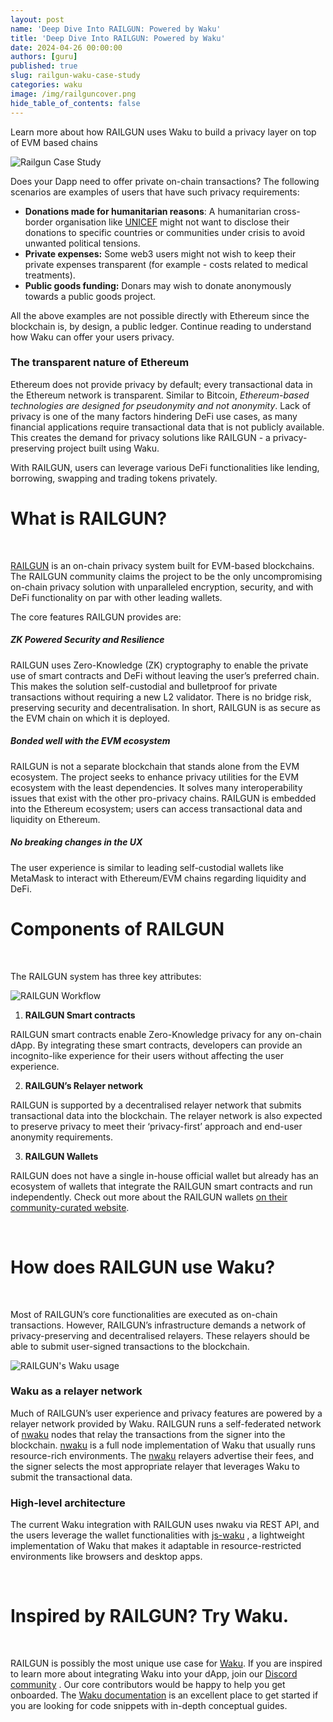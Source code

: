 ```yaml
---
layout: post
name: 'Deep Dive Into RAILGUN: Powered by Waku' 
title: 'Deep Dive Into RAILGUN: Powered by Waku' 
date: 2024-04-26 00:00:00
authors: [guru]
published: true
slug: railgun-waku-case-study
categories: waku
image: /img/railguncover.png
hide_table_of_contents: false
---
```


Learn more about how RAILGUN uses Waku to build a privacy layer on top of EVM based chains

<!--truncate-->

![Railgun Case Study](/img/railguncover.png)


Does your Dapp need to offer private on-chain transactions? The following scenarios are examples of users that have such privacy requirements:

* **Donations made for humanitarian reasons**: A humanitarian cross-border organisation like [UNICEF](https://www.unicef.org/) might not want to disclose their donations to specific countries or communities under crisis to avoid unwanted political tensions.
* **Private expenses:** Some web3 users might not wish to keep their private expenses transparent (for example - costs related to medical treatments).
* **Public goods funding:** Donars may wish to donate anonymously towards a public goods project.

All the above examples are not possible directly with Ethereum since the blockchain is, by design, a public ledger. Continue reading to understand how Waku can offer your users privacy. 


### **The transparent nature of Ethereum**

Ethereum does not provide privacy by default; every transactional data in the Ethereum network is transparent. Similar to Bitcoin, _Ethereum-based technologies are designed for pseudonymity and not anonymity_. Lack of privacy is one of the many factors hindering DeFi use cases, as many financial applications require transactional data that is not publicly available. This creates the demand for privacy solutions like RAILGUN - a privacy-preserving project built using Waku.

With RAILGUN, users can leverage various DeFi functionalities like lending, borrowing, swapping and trading tokens privately.


# What is RAILGUN?

<br /> 

[RAILGUN](https://github.com/Railgun-Privacy) is an on-chain privacy system built for EVM-based blockchains. The RAILGUN community claims the project to be the only uncompromising on-chain privacy solution with unparalleled encryption, security, and with DeFi functionality on par with other leading wallets. 

The core features RAILGUN provides are:


##### **ZK Powered Security and Resilience**

RAILGUN uses Zero-Knowledge (ZK) cryptography to enable the private use of smart contracts and DeFi without leaving the user’s preferred chain. This makes the solution self-custodial and bulletproof for private transactions without requiring a new L2 validator. There is no bridge risk, preserving security and decentralisation. In short, RAILGUN is as secure as the EVM chain on which it is deployed.


##### **Bonded well with the EVM ecosystem**

RAILGUN is not a separate blockchain that stands alone from the EVM ecosystem. The project seeks to enhance privacy utilities for the EVM ecosystem with the least dependencies. It solves many interoperability issues that exist with the other pro-privacy chains. RAILGUN is embedded into the Ethereum ecosystem; users can access transactional data and liquidity on Ethereum.


##### **No breaking changes in the UX**

The user experience is similar to leading self-custodial wallets like MetaMask to interact with Ethereum/EVM chains regarding liquidity and DeFi.


# Components of RAILGUN

<br/>

The RAILGUN system has three key attributes:

![RAILGUN Workflow](/img/railgun1.png)

1. **RAILGUN Smart contracts**

RAILGUN smart contracts enable Zero-Knowledge privacy for any on-chain dApp. By integrating these smart contracts, developers can provide an incognito-like experience for their users without affecting the user experience.



2. **RAILGUN’s Relayer network**

RAILGUN is supported by a decentralised relayer network that submits transactional data into the blockchain. The relayer network is also expected to preserve privacy to meet their ‘privacy-first’ approach and end-user anonymity requirements.



3. **RAILGUN Wallets**

RAILGUN does not have a single in-house official wallet but already has an ecosystem of wallets that integrate the RAILGUN smart contracts and run independently. Check out more about the RAILGUN wallets [on their community-curated website](https://www.railgun.org/wallets.html).

<br/>

# How does RAILGUN use Waku?

<br/>

Most of RAILGUN’s core functionalities are executed as on-chain transactions. However, RAILGUN’s infrastructure demands a network of privacy-preserving and decentralised relayers. These relayers should be able to submit user-signed transactions to the blockchain.

![RAILGUN's Waku usage](/img/railgun2.png)

### **Waku as a relayer network**

Much of RAILGUN’s user experience and privacy features are powered by a relayer network provided by Waku. RAILGUN runs a self-federated network of [nwaku](https://github.com/waku-org/nwaku) nodes that relay the transactions from the signer into the blockchain. [nwaku](https://github.com/waku-org/nwaku) is a full node implementation of Waku that usually runs resource-rich environments. The [nwaku](https://github.com/waku-org/nwaku) relayers advertise their fees, and the signer selects the most appropriate relayer that leverages Waku to submit the transactional data.


### **High-level architecture**

The current Waku integration with RAILGUN uses nwaku via REST API, and the users leverage the wallet functionalities with [js-waku](https://github.com/waku-org/js-waku) , a lightweight implementation of Waku that makes it adaptable in resource-restricted environments like browsers and desktop apps.

<br/>

# Inspired by RAILGUN? Try Waku.

<br/>

RAILGUN is possibly the most unique use case for [Waku](https://waku.org/). If you are inspired to learn more about integrating Waku into your dApp, join our [Discord community](https://discord.waku.org/) . Our core contributors would be happy to help you get onboarded. The [Waku documentation](https://docs.waku.org/) is an excellent place to get started if you are looking for code snippets with in-depth conceptual guides.


